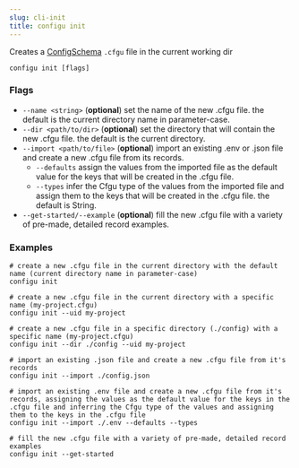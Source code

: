 ```yaml
---
slug: cli-init
title: configu init
---
```


Creates a [ConfigSchema](/config-schema) `.cfgu` file in the current working dir

```shell
configu init [flags]
```

### Flags

- `--name <string>` (**optional**) set the name of the new .cfgu file. the default is the current directory name in parameter-case.
- `--dir <path/to/dir>` (**optional**) set the directory that will contain the new .cfgu file. the default is the current directory.
- `--import <path/to/file>` (**optional**) import an existing .env or .json file and create a new .cfgu file from its records.
  - `--defaults` assign the values from the imported file as the default value for the keys that will be created in the .cfgu file.
  - `--types` infer the Cfgu type of the values from the imported file and assign them to the keys that will be created in the .cfgu file. the default is String.
- `--get-started/--example` (**optional**) fill the new .cfgu file with a variety of pre-made, detailed record examples.

### Examples

```shell
# create a new .cfgu file in the current directory with the default name (current directory name in parameter-case)
configu init

# create a new .cfgu file in the current directory with a specific name (my-project.cfgu)
configu init --uid my-project

# create a new .cfgu file in a specific directory (./config) with a specific name (my-project.cfgu)
configu init --dir ./config --uid my-project

# import an existing .json file and create a new .cfgu file from it's records
configu init --import ./config.json

# import an existing .env file and create a new .cfgu file from it's records, assigning the values as the default value for the keys in the .cfgu file and inferring the Cfgu type of the values and assigning them to the keys in the .cfgu file
configu init --import ./.env --defaults --types

# fill the new .cfgu file with a variety of pre-made, detailed record examples
configu init --get-started
```
